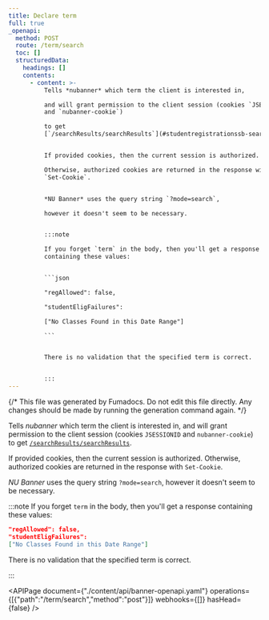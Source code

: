 ```yaml
---
title: Declare term
full: true
_openapi:
  method: POST
  route: /term/search
  toc: []
  structuredData:
    headings: []
    contents:
      - content: >-
          Tells *nubanner* which term the client is interested in,

          and will grant permission to the client session (cookies `JSESSIONID`
          and `nubanner-cookie`)

          to get
          [`/searchResults/searchResults`](#studentregistrationssb-search).


          If provided cookies, then the current session is authorized.

          Otherwise, authorized cookies are returned in the response with
          `Set-Cookie`.


          *NU Banner* uses the query string `?mode=search`,

          however it doesn't seem to be necessary.


          :::note

          If you forget `term` in the body, then you'll get a response
          containing these values:


          ```json

          "regAllowed": false,

          "studentEligFailures": 

          ["No Classes Found in this Date Range"]

          ```


          There is no validation that the specified term is correct.


          :::
---
```


{/* This file was generated by Fumadocs. Do not edit this file directly. Any changes should be made by running the generation command again. */}

Tells *nubanner* which term the client is interested in,
and will grant permission to the client session (cookies `JSESSIONID` and `nubanner-cookie`)
to get [`/searchResults/searchResults`](#studentregistrationssb-search).

If provided cookies, then the current session is authorized.
Otherwise, authorized cookies are returned in the response with `Set-Cookie`.

*NU Banner* uses the query string `?mode=search`,
however it doesn't seem to be necessary.

:::note
If you forget `term` in the body, then you'll get a response containing these values:

```json
"regAllowed": false,
"studentEligFailures": 
["No Classes Found in this Date Range"]
```

There is no validation that the specified term is correct.

:::

<APIPage document={"./content/api/banner-openapi.yaml"} operations={[{"path":"/term/search","method":"post"}]} webhooks={[]} hasHead={false} />
